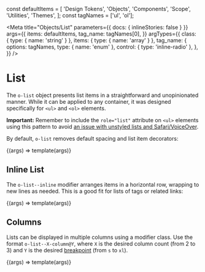 const defaultItems = [
  'Design Tokens',
  'Objects',
  'Components',
  'Scope',
  'Utilities',
  'Themes',
];
const tagNames = ['ul', 'ol'];

<Meta
  title="Objects/List"
  parameters={{ docs: { inlineStories: false } }}
  args={{
    items: defaultItems,
    tag_name: tagNames[0],
  }}
  argTypes={{
    class: { type: { name: 'string' } },
    items: { type: { name: 'array' } },
    tag_name: {
      options: tagNames,
      type: { name: 'enum' },
      control: { type: 'inline-radio' },
    },
  }}
/>

# List

The `o-list` object presents list items in a straightforward and unopinionated manner. While it can be applied to any container, it was designed specifically for `<ul>` and `<ol>` elements.

**Important:** Remember to include the `role="list"` attribute on `<ul>` elements using this pattern to avoid [an issue with unstyled lists and Safari/VoiceOver](https://www.scottohara.me/blog/2019/01/12/lists-and-safari.html).

By default, `o-list` removes default spacing and list item decorators:

<Canvas>
  <Story name="Default" height="200px">
    {(args) => template(args)}
  </Story>
</Canvas>

## Inline List

The `o-list--inline` modifier arranges items in a horizontal row, wrapping to new lines as needed. This is a good fit for lists of tags or related links:

<Canvas>
  <Story name="Inline" args={{ class: 'o-list--inline' }}>
    {(args) => template(args)}
  </Story>
</Canvas>

## Columns

Lists can be displayed in multiple columns using a modifier class. Use the format `o-list--X-column@Y`, where `X` is the desired column count (from 2 to 3) and `Y` is the desired [breakpoint](/docs/design-tokens-breakpoint--page) (from `s` to `xl`).

<Canvas>
  <Story name="Column" args={{ class: 'o-list--3-column@l' }}>
    {(args) => template(args)}
  </Story>
</Canvas>
